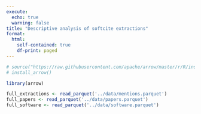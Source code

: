 ```yaml
---
execute:
  echo: true
  warning: false
title: "Descriptive analysis of softcite extractions"
format: 
  html:
    self-contained: true
    df-print: paged
---
```


```r
# source("https://raw.githubusercontent.com/apache/arrow/master/r/R/install-arrow.R")
# install_arrow()

library(arrow)
```
```r
full_extractions <- read_parquet('../data/mentions.parquet')
full_papers <- read_parquet('../data/papers.parquet')
full_software <- read_parquet('../data/software.parquet')
```

